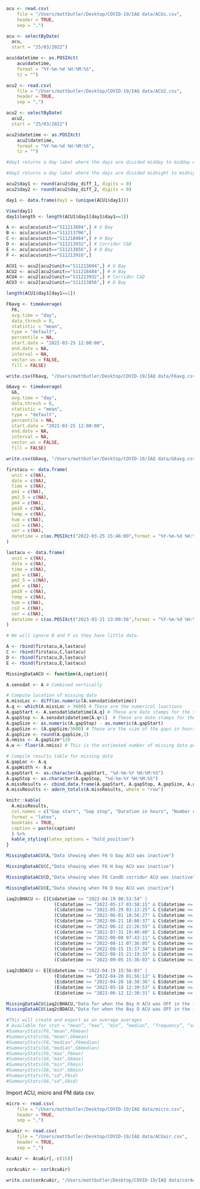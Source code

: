 ```r

acu <- read.csv(
    file = "/Users/mattbutler/Desktop/COVID-19/IAQ data/ACUs.csv",
    header = TRUE,
    sep = ",")

acu <- selectByDate(
  acu,
  start = "25/03/2022")

acu$datetime <- as.POSIXct(
    acu$datetime, 
    format = "%Y-%m-%d %H:%M:%S", 
    tz = "")

acu2 <- read.csv(
    file = "/Users/mattbutler/Desktop/COVID-19/IAQ data/ACU2.csv",
    header = TRUE,
    sep = ",")

acu2 <- selectByDate(
  acu2,
  start = "25/03/2022")

acu2$datetime <- as.POSIXct(
    acu2$datetime, 
    format = "%Y-%m-%d %H:%M:%S", 
    tz = "")

#day1 returns a day label where the days are divided midday to midday wit 1 being all the date times from 2022-03-25 15:54:03 to 2022-03-26 11:59:37

#day2 returns a day label where the days are divided midnight to midnight with 1 being all the date times from 2022-03-25 15:54:03 to 2022-03-25 23:59:29

acu2$day1 <- round(acu2$day_diff_1, digits = 0)
acu2$day2 <- round(acu2$day_diff_2, digits = 0)

day1 <- data.frame(day1 = (unique(ACU1$day1)))

View(day1)
day1$length <- length(ACU1$day1[day1$day1==1])
```

```r
A <- acu[acu$unit=="S11213604",] # G Bay
B <- acu[acu$unit=="S11213796",]
C <- acu[acu$unit=="S11218484",] # H Bay
D <- acu[acu$unit=="S11213932",] # Corridor C&D
E <- acu[acu$unit=="S11213856",] # D Bay
F <- acu[acu$unit=="S11213916",]

ACU1 <- acu2[acu2$unit=="S11213604",] # G Bay
ACU2 <- acu2[acu2$unit=="S11218484",] # H Bay
ACU4 <- acu2[acu2$unit=="S11213932",] # Corridor C&D
ACU3 <- acu2[acu2$unit=="S11213856",] # D Bay

length(ACU1$day1[day1==1])

F6avg <- timeAverage(
  F6,
  avg.time = "day",
  data.thresh = 0,
  statistic = "mean",
  type = "default",
  percentile = NA,
  start.date = "2022-03-25 12:00:00",
  end.date = NA,
  interval = NA,
  vector.ws = FALSE,
  fill = FALSE)

write.csv(F6avg, "/Users/mattbutler/Desktop/COVID-19/IAQ data/F6avg.csv", row.names=FALSE)

G6avg <- timeAverage(
  G6,
  avg.time = "day",
  data.thresh = 0,
  statistic = "mean",
  type = "default",
  percentile = NA,
  start.date = "2022-03-25 12:00:00",
  end.date = NA,
  interval = NA,
  vector.ws = FALSE,
  fill = FALSE)

write.csv(G6avg, "/Users/mattbutler/Desktop/COVID-19/IAQ data/G6avg.csv", row.names=FALSE)

```

```r
firstacu <- data.frame(
  unit = c(NA),
  date = c(NA),
  time = c(NA),
  pm1 = c(NA),
  pm2_5 = c(NA),
  pm4 = c(NA),
  pm10 = c(NA),
  temp = c(NA),
  hum = c(NA),
  co2 = c(NA),
  ser = c(NA),
  datetime = c(as.POSIXct("2022-03-25 15:46:09",format = "%Y-%m-%d %H:%M:%S",tz = "GMT"))
)

lastacu <- data.frame(
  unit = c(NA),
  date = c(NA),
  time = c(NA),
  pm1 = c(NA),
  pm2_5 = c(NA),
  pm4 = c(NA),
  pm10 = c(NA),
  temp = c(NA),
  hum = c(NA),
  co2 = c(NA),
  ser = c(NA),
  datetime = c(as.POSIXct("2023-03-21 13:00:56",format = "%Y-%m-%d %H:%M:%S",tz = "GMT"))
)
```

```r
# We will ignore B and F as they have little data.

A <- rbind(firstacu,A,lastacu)
C <- rbind(firstacu,C,lastacu)
D <- rbind(firstacu,D,lastacu)
E <- rbind(firstacu,E,lastacu)
```

```r
MissingDataACU <- function(A,caption){

A.sensdat <- A # Combined vertically

# Compute location of missing data
A.missLoc <- diff(as.numeric(A.sensdat$datetime))
A.q <- which(A.missLoc > 3600) # These are the numerical loactions
A.gapStart <- A.sensdat$datetime[A.q] # These are date stamps for the start of the gap (missing data)
A.gapStop <- A.sensdat$datetime[A.q+1]  # These are date stamps for the stop of the gap (missing data)
A.gapSize <- as.numeric(A.gapStop) - as.numeric(A.gapStart)
A.gapSize <- (A.gapSize/3600) # These are the size of the gaps in hours
A.gapSize <- round(A.gapSize,1)
A.nmiss <- A.gapSize*120
A.w <- floor(A.nmiss) # This is the estimated number of missing data points.

# Compile results table for missing data
A.gapLoc <- A.q
A.gapWidth <- A.w
A.gapStart <- as.character(A.gapStart, "%d-%m-%Y %H:%M:%S")
A.gapStop <- as.character(A.gapStop, "%d-%m-%Y %H:%M:%S")
A.missResults <- cbind.data.frame(A.gapStart, A.gapStop, A.gapSize, A.gapWidth)
A.missResults <- adorn_totals(A.missResults, where = "row")

knitr::kable(
  A.missResults,
  col.names = c("Gap start", "Gap stop", "Duration in hours", "Number of missing observations"),
  format = "latex",
  booktabs = TRUE,
  caption = paste(caption)
  ) %>%
  kable_styling(latex_options = "hold_position")
}
```

```r
MissingDataACU(A,"Data showing when F6 G bay ACU was inactive")
```
```r
MissingDataACU(C,"Data showing when F6 H bay ACU was inactive")
```
```r
MissingDataACU(D,"Data showing when F6 CandD corridor ACU was inactive")
```
```r
MissingDataACU(E,"Data showing when F6 D bay ACU was inactive")
```
```r
iaq2cBHACU <- C[C$datetime <= "2022-04-19 06:53:54" |
                  (C$datetime >= "2022-05-17 03:58:15" & C$datetime <= "2022-05-28 17:13:21") |
                  (C$datetime >= "2022-05-29 03:13:25" & C$datetime <= "2022-05-31 14:21:48") |
                  (C$datetime >= "2022-06-01 18:56:27" & C$datetime <= "2022-06-02 08:02:19") |
                  (C$datetime >= "2022-06-21 18:08:37" & C$datetime <= "2022-06-22 20:46:34") |
                  (C$datetime >= "2022-06-22 22:26:55" & C$datetime <= "2022-07-31 09:40:34") |
                  (C$datetime >= "2022-07-31 19:40:40" & C$datetime <= "2022-08-04 10:51:02") |
                  (C$datetime >= "2022-08-08 07:43:11" & C$datetime <= "2022-08-08 11:38:07") |
                  (C$datetime >= "2022-08-11 07:36:05" & C$datetime <= "2022-08-15 07:56:08") |
                  (C$datetime >= "2022-08-15 15:37:34" & C$datetime <= "2022-08-15 19:48:38") |
                  (C$datetime >= "2022-08-15 21:19:33" & C$datetime <= "2022-09-05 05:35:59") |
                  (C$datetime >= "2022-09-05 15:36:03" & C$datetime <= "2022-09-07 17:21:23"),]

iaq2cBDACU <- E[E$datetime <= "2022-04-19 15:56:03" |
                  (E$datetime >= "2022-04-20 01:56:13" & E$datetime <= "2022-04-25 11:54:32") |
                  (E$datetime >= "2022-04-28 18:30:36" & E$datetime <= "2022-05-14 17:30:12") |
                  (E$datetime >= "2022-05-18 12:39:53" & E$datetime <= "2022-06-02 13:06:57") |
                  (E$datetime >= "2022-06-12 12:30:31" & E$datetime <= "2022-06-16 15:22:47"),]
```
```r
MissingDataACU(iaq2cBHACU,"Data for when the Bay H ACU was OFF in the iaq2cBH fully matched period")
MissingDataACU(iaq2cBDACU,"Data for when the Bay D ACU was OFF in the iaq2cBD fully matched period")
```


```r
#This will create and export as an average averages 
# Available for stat = "mean”, “max”, “min”, “median”, “frequency”, “sum”, “sd”, “percentile”
#SummaryStats(F6,"mean",F6mean)
#SummaryStats(G6,"mean",G6mean)
#SummaryStats(F6,"median",F6median)
#SummaryStats(G6,"median",G6median)
#SummaryStats(F6,"max",F6max)
#SummaryStats(G6,"max",G6max)
#SummaryStats(F6,"min",F6min)
#SummaryStats(G6,"min",G6min)
#SummaryStats(F6,"sd",F6sd)
#SummaryStats(G6,"sd",G6sd)
```

Import ACU, micro and PM data csv.

```r

micro <- read.csv(
    file = "/Users/mattbutler/Desktop/COVID-19/IAQ data/micro.csv",
    header = TRUE,
    sep = ",")

AcuAir <- read.csv(
    file = "/Users/mattbutler/Desktop/COVID-19/IAQ data/ACUair.csv",
    header = TRUE,
    sep = ",")

AcuAir <- AcuAir[,-c(15)]

corAcuAir <- cor(AcuAir)

write.csv(corAcuAir, "/Users/mattbutler/Desktop/COVID-19/IAQ data/corAcuAir.csv", row.names=TRUE)

```


